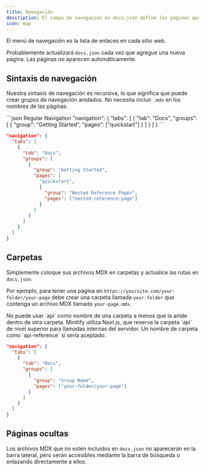 ```yaml
---
title: Navegación
description: El campo de navegación en docs.json define las páginas que aparecen en el menú de navegación
icon: map
---
```


El menú de navegación es la lista de enlaces en cada sitio web.

Probablemente actualizará `docs.json` cada vez que agregue una nueva página. Las páginas no aparecen automáticamente.

## Sintaxis de navegación
Nuestra sintaxis de navegación es recursiva, lo que significa que puede crear grupos de navegación anidados. No necesita incluir `.mdx` en los nombres de las páginas.

<CodeGroup>
  ```json Regular Navigation
  "navigation": {
    "tabs": [
      {
        "tab": "Docs",
        "groups": [
          {
            "group": "Getting Started",
            "pages": ["quickstart"]
          }
        ]
      }
    ]
  }
  ```

  ```json Nested Navigation
  "navigation": {
    "tabs": [
      {
        "tab": "Docs",
        "groups": [
          {
            "group": "Getting Started",
            "pages": [
              "quickstart",
              {
                "group": "Nested Reference Pages",
                "pages": ["nested-reference-page"]
              }
            ]
          }
        ]
      }
    ]
  }
  ```
</CodeGroup>

## Carpetas
Simplemente coloque sus archivos MDX en carpetas y actualice las rutas en `docs.json`.

Por ejemplo, para tener una página en `https://yoursite.com/your-folder/your-page` debe crear una carpeta llamada `your-folder` que contenga un archivo MDX llamado `your-page.mdx`.

<Warning>
  No puede usar `api` como nombre de una carpeta a menos que la anide dentro de otra carpeta. Mintlify utiliza Next.js, que reserva la carpeta `api` de nivel superior para llamadas internas del servidor. Un nombre de carpeta como `api-reference` sí sería aceptado.
</Warning>

```json Navigation With Folder
"navigation": {
  "tabs": [
    {
      "tab": "Docs",
      "groups": [
        {
          "group": "Group Name",
          "pages": ["your-folder/your-page"]
        }
      ]
    }
  ]
}
```

## Páginas ocultas
Los archivos MDX que no estén incluidos en `docs.json` no aparecerán en la barra lateral, pero serán accesibles mediante la barra de búsqueda o enlazando directamente a ellos.